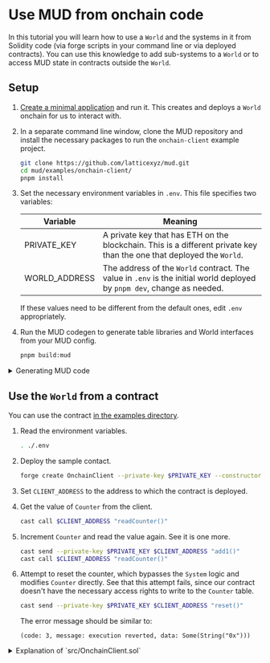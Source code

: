 # Use MUD from onchain code

In this tutorial you will learn how to use a `World` and the systems in it from Solidity code (via forge scripts in your command line or via deployed contracts).
You can use this knowledge to add sub-systems to a `World` or to access MUD state in contracts outside the `World`.

## Setup

1. [Create a minimal application](../minimal) and run it.
   This creates and deploys a `World` onchain for us to interact with.

1. In a separate command line window, clone the MUD repository and install the necessary packages to run the `onchain-client` example project.

   ```sh copy
   git clone https://github.com/latticexyz/mud.git
   cd mud/examples/onchain-client/
   pnpm install
   ```

1. Set the necessary environment variables in `.env`. This file specifies two variables:

   | Variable      | Meaning                                                                                                                 |
   | ------------- | ----------------------------------------------------------------------------------------------------------------------- |
   | PRIVATE_KEY   | A private key that has ETH on the blockchain. This is a different private key than the one that deployed the `World`.   |
   | WORLD_ADDRESS | The address of the `World` contract. The value in `.env` is the initial world deployed by `pnpm dev`, change as needed. |

   If these values need to be different from the default ones, edit `.env` appropriately.

1. Run the MUD codegen to generate table libraries and World interfaces from your MUD config.

   ```sh copy
   pnpm build:mud
   ```

<details>

<summary>Generating MUD code</summary>

The definitions for this `World` are contained in two files:

- [`mud.config.ts` which contains the data schema](/tutorials/walkthrough/minimal-onchain#mudconfigts).
- [`src/systems/IncrementSystem.sol`](https://mud.dev/tutorials/walkthrough/minimal-onchain#incrementsystemsol).
  This file is used to generate the Solidity code for `IIncrementSystem` and `IWorld`.
  It does not need the actual logic, that is already onchain, just the function definitions.

When we run `pnpm build:mud`, MUD generates the files in `src/codegen` that represent this `World` in Solidity.
You can read a description of the resulting data definitions [in the onchain walkthrough](/tutorials/walkthrough/minimal-onchain) (expand **The autogenerated files**).
The `World` definition in `src/codegen/world/IWorld.sol` simply tells other Solidity files about the functions that are included in the `World`, including `increment`.

</details>

## Use the `World` from a contract

You can use the contract [in the examples directory](https://github.com/latticexyz/mud/tree/main/examples/onchain-client).

1. Read the environment variables.

   ```sh copy
   . ./.env
   ```

1. Deploy the sample contact.

   ```sh copy
   forge create OnchainClient --private-key $PRIVATE_KEY --constructor-args $WORLD_ADDRESS
   ```

1. Set `CLIENT_ADDRESS` to the address to which the contract is deployed.

1. Get the value of `Counter` from the client.

   ```sh copy
   cast call $CLIENT_ADDRESS "readCounter()"
   ```

1. Increment `Counter` and read the value again.
   See it is one more.

   ```sh copy
   cast send --private-key $PRIVATE_KEY $CLIENT_ADDRESS "add1()"
   cast call $CLIENT_ADDRESS "readCounter()"
   ```

1. Attempt to reset the counter, which bypasses the `System` logic and modifies `Counter` directly.
   See that this attempt fails, since our contract doesn't have the necessary access rights to write to the `Counter` table.

   ```sh copy
   cast send --private-key $PRIVATE_KEY $CLIENT_ADDRESS "reset()"
   ```

   The error message should be similar to:

   ```
   (code: 3, message: execution reverted, data: Some(String("0x")))
   ```

<details>

<summary>Explanation of `src/OnchainClient.sol`</summary>

Let's go over the contract source code (`src/OnchainClient.sol`).

```solidity
// SPDX-License-Identifier: MIT
pragma solidity >=0.8.0;

import { Counter } from "codegen/Tables.sol";
import { IWorld } from "codegen/world/IWorld.sol";
```

We import `Counter` and `IWorld` from the code that was generated using `mud codegen`.

```solidity
contract OnchainClient {
  IWorld immutable world;

  constructor(address world_) {
    world = IWorld(world_);
  }
```

Define a variable to hold the address of the `World`.
The constructor receives the value for it.

```solidity
function readCounter() public view returns (uint32) {
  return Counter.get(world);
}
```

To get the value of the counter we use the `Counter` library we imported from `codegen/Tables.sol`.
There are two versions of `get` in that library.

[This version](https://github.com/latticexyz/mud/blob/230822-use-onchain/examples/onchain-client/src/codegen/tables/Counter.sol#L60-L66) reads from the `World` of which it is a part.
It is the version you use in a `System` deployed to that `World`.

[This version](https://github.com/latticexyz/mud/blob/230822-use-onchain/examples/onchain-client/src/codegen/tables/Counter.sol#L68-L74) gets a parameter which is the address of the `World`.
It is the version you use in code which is not part of the `World` with the relevant table.

```solidity
function add1() public {
  world.increment();
}
```

When a `System` is in the root namespace of a `World`, its functions are available from the `World` itself, so we can call the function on the `World` to execute the `System` logic.

```solidity
  function reset() public {
    Counter.set(world, 0);
  }
}
```

This function attempts to bypass the `System` logic and set the counter value directly.
As you have already seen, it fails because the contract doesn't have the necessary access rights to write to the `Counter` table.

</details>
